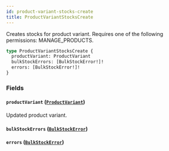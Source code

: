 ```yaml
---
id: product-variant-stocks-create
title: ProductVariantStocksCreate
---
```


Creates stocks for product variant. Requires one of the following permissions: MANAGE_PRODUCTS.

```graphql
type ProductVariantStocksCreate {
  productVariant: ProductVariant
  bulkStockErrors: [BulkStockError!]!
  errors: [BulkStockError!]!
}
```

### Fields

#### `productVariant` ([`ProductVariant`](../../../developer/api-reference/objects/product-variant))

Updated product variant.

#### `bulkStockErrors` ([`BulkStockError`](../../../developer/api-reference/objects/bulk-stock-error))

#### `errors` ([`BulkStockError`](../../../developer/api-reference/objects/bulk-stock-error))
